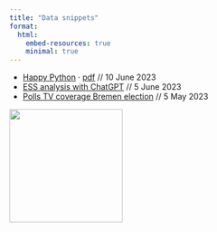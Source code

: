 ```yaml
---
title: "Data snippets"
format:
  html:
    embed-resources: true
    minimal: true
---
```


+ [Happy Python ](notebooks/happy-python.html) · [pdf](notebooks/happy-python.pdf) // 10 June 2023
+ [ESS analysis with ChatGPT](notebooks/chatgpt-ess.nb.html) // 5 June 2023
+ [Polls TV coverage Bremen election](notebooks/Bremen-Wahlbefragung-2023.html) // 5 May 2023

![](computer-ai.png){width=200}
